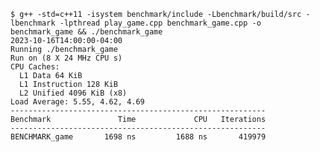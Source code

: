 ```
$ g++ -std=c++11 -isystem benchmark/include -Lbenchmark/build/src -lbenchmark -lpthread play_game.cpp benchmark_game.cpp -o benchmark_game && ./benchmark_game
2023-10-16T14:00:00-04:00
Running ./benchmark_game
Run on (8 X 24 MHz CPU s)
CPU Caches:
  L1 Data 64 KiB
  L1 Instruction 128 KiB
  L2 Unified 4096 KiB (x8)
Load Average: 5.55, 4.62, 4.69
---------------------------------------------------------
Benchmark               Time             CPU   Iterations
---------------------------------------------------------
BENCHMARK_game       1698 ns         1688 ns       419979

```